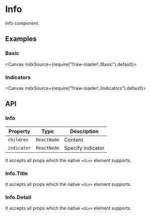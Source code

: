 
<Meta title="Views/Info" />

# Info

Info component.

## Examples

### Basic

<Canvas mdxSource={require("!!raw-loader!./Basic").default}>
  <Story id="examples-info--basic" />
</Canvas>

### Indicators

<Canvas mdxSource={require("!!raw-loader!./Indicators").default}>
  <Story id="examples-info--indicators" />
</Canvas>

## API

### Info

| Property    | Type        | Description       |
| ----------- | ----------- | ----------------- |
| `children`  | `ReactNode` | Content           |
| `indicator` | `ReactNode` | Specify indicator |

It accepts all props which the native `<div>` element supports.

### Info.Title

It accepts all props which the native `<div>` element supports.

### Info.Detail

It accepts all props which the native `<div>` element supports.
